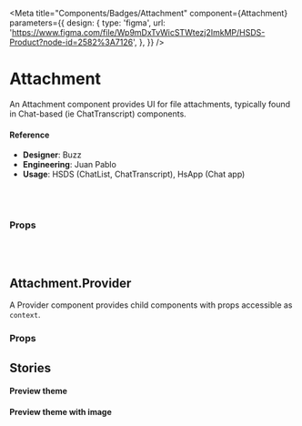 
<Meta
  title="Components/Badges/Attachment"
  component={Attachment}
  parameters={{
    design: {
      type: 'figma',
      url:
        'https://www.figma.com/file/Wp9mDxTvWicSTWtezj2ImkMP/HSDS-Product?node-id=2582%3A7126',
    },
  }}
/>

# Attachment

An Attachment component provides UI for file attachments, typically found in Chat-based (ie ChatTranscript) components.

<Canvas>
  <Story name="default">
    <Attachment
      name={text('name', 'derek.png')}
      size={text('size', '5kb')}
      state={select(
        'state',
        {
          default: 'default',
          error: 'error',
        },
        'default'
      )}
      url={text(
        'url',
        'https://github.com/helpscout/hsds-react/raw/main/images/Blue.png'
      )}
    />
  </Story>
</Canvas>

#### Reference

- **Designer**: Buzz
- **Engineering**: Juan Pablo
- **Usage**: HSDS (ChatList, ChatTranscript), HsApp (Chat app)

<br />
<br />

### Props

<ArgsTable of={Attachment} />

<br />
<br />

## Attachment.Provider

A Provider component provides child components with props accessible as `context`.

### Props

<ArgsTable of={Attachment.Provider} />

## Stories

#### Preview theme

<Canvas>
  <Story name="Preview theme">
    <Attachment.Provider theme="preview">
      <Attachment
        name={text('name', 'derek.png')}
        size={text('size', '5kb')}
        state={select(
          'state',
          {
            default: 'default',
            error: 'error',
          },
          'default'
        )}
        url={text(
          'url',
          'https://github.com/helpscout/hsds-react/raw/main/images/Blue.png'
        )}
        imageUrl={select(
          'imageUrl',
          {
            none: null,
            'some image':
              'https://img.buzzfeed.com/buzzfeed-static/static/2014-12/5/11/enhanced/webdr06/longform-original-7538-1417798667-22.jpg?downsize=715:*&output-format=auto&output-quality=auto',
          },
          null
        )}
      />
    </Attachment.Provider>
  </Story>
</Canvas>

#### Preview theme with image

<Canvas>
  <Story name="Preview theme with image">
    <div style={{ width: '86px' }}>
      <Attachment.Provider theme="preview">
        <Attachment
          name={text('name', 'image.png')}
          imageUrl={
            'http://matthewjamestaylor.com/img/illustrations/large/how-to-convert-a-liquid-layout-to-fixed-width.jpg'
          }
        />
      </Attachment.Provider>
    </div>
  </Story>
</Canvas>

